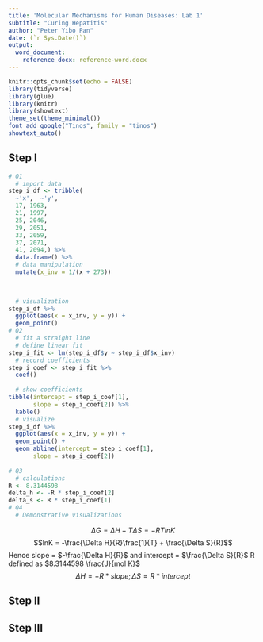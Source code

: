 ```yaml
---
title: 'Molecular Mechanisms for Human Diseases: Lab 1'
subtitle: "Curing Hepatitis"
author: "Peter Yibo Pan"
date: (`r Sys.Date()`)
output:
  word_document:
    reference_docx: reference-word.docx
---
```


```r
knitr::opts_chunk$set(echo = FALSE)
library(tidyverse)
library(glue)
library(knitr)
library(showtext)
theme_set(theme_minimal())
font_add_google("Tinos", family = "tinos")
showtext_auto()
```

## Step I

```r

# Q1
  # import data 
step_i_df <- tribble(
  ~'x',  ~'y',
  17, 1963, 
  21, 1997, 
  25, 2046, 
  29, 2051, 
  33, 2059, 
  37, 2071,
  41, 2094,) %>%
  data.frame() %>% 
  # data manipulation
  mutate(x_inv = 1/(x + 273))
  
  

  # visualization
step_i_df %>% 
  ggplot(aes(x = x_inv, y = y)) + 
  geom_point()
# Q2
  # fit a straight line
  # define linear fit
step_i_fit <- lm(step_i_df$y ~ step_i_df$x_inv)
  # record coefficients
step_i_coef <- step_i_fit %>%
  coef()
  
  # show coefficients
tibble(intercept = step_i_coef[1], 
       slope = step_i_coef[2]) %>%
  kable()
  # visualize
step_i_df %>% 
  ggplot(aes(x = x_inv, y = y)) + 
  geom_point() + 
  geom_abline(intercept = step_i_coef[1], 
       slope = step_i_coef[2])
  
# Q3 
  # calculations
R <- 8.3144598
delta_h <- -R * step_i_coef[2]
delta_s <- R * step_i_coef[1]
# Q4
  # Demonstrative visualizations

```

$$ \Delta G = \Delta H- T \Delta S = -RTlnK$$ $$lnK = -\frac{\Delta H}{R}\frac{1}{T} + \frac{\Delta S}{R}$$ Hence slope = $-\frac{\Delta H}{R}$ and intercept = $\frac{\Delta S}{R}$ R defined as $8.3144598 \frac{J}{mol K}$ $$ \Delta H = - R * slope; \Delta S = R * intercept$$

## Step II

## Step III
